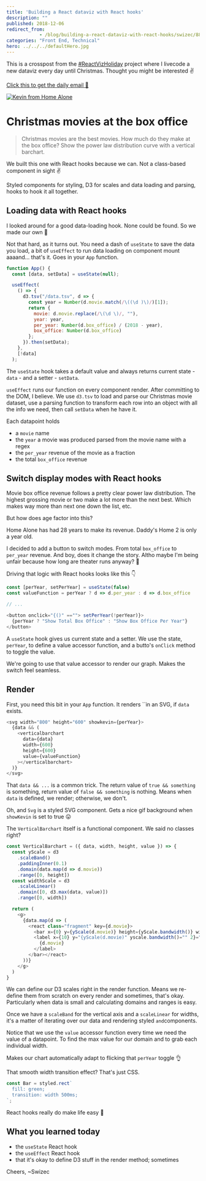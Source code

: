 ```yaml
---
title: 'Building a React dataviz with React hooks'
description: ""
published: 2018-12-06
redirect_from: 
            - /blog/building-a-react-dataviz-with-react-hooks/swizec/8801
categories: "Front End, Technical"
hero: ../../../defaultHero.jpg
---
```


This is a crosspost from the [#ReactVizHoliday](https://reactviz.holiday) project where I livecode a new dataviz every day until Christmas. Thought you might be interested ✌️

[Click this to get the daily email 💌](https://reactviz.holiday)

[![Kevin from Home Alone](./img/homealone.png)](https://reactviz.holiday/christmas-movies/)

# Christmas movies at the box office

> Christmas movies are the best movies. How much do they make at the box office? Show the power law distribution curve with a vertical barchart.

We built this one with React hooks because we can. Not a class-based component in sight ✌️

Styled components for styling, D3 for scales and data loading and parsing, hooks to hook it all together.

## Loading data with React hooks

I looked around for a good data-loading hook. None could be found. So we made our own 💪

Not that hard, as it turns out. You need a dash of `useState` to save the data you load, a bit of `useEffect` to run data loading on component mount aaaand… that's it. Goes in your `App` function.

```javascript
function App() {
  const [data, setData] = useState(null);

  useEffect(
    () => {
      d3.tsv("/data.tsv", d => {
        const year = Number(d.movie.match(/\((\d )\)/)[1]);
        return {
          movie: d.movie.replace(/\(\d \)/, ""),
          year: year,
          per_year: Number(d.box_office) / (2018 - year),
          box_office: Number(d.box_office)
        };
      }).then(setData);
    },
    [!data]
  );
```

The `useState` hook takes a default value and always returns current state - `data` - and a setter - `setData`.

`useEffect` runs our function on every component render. After committing to the DOM, I believe. We use `d3.tsv` to load and parse our Christmas movie dataset, use a parsing function to transform each row into an object with all the info we need, then call `setData` when he have it.

Each datapoint holds

-   a `movie` name
-   the `year` a movie was produced parsed from the movie name with a regex
-   the `per_year` revenue of the movie as a fraction
-   the total `box_office` revenue

## Switch display modes with React hooks

Movie box office revenue follows a pretty clear power law distribution. The highest grossing movie or two make a lot more than the next best. Which makes way more than next one down the list, etc.

But how does age factor into this?

Home Alone has had 28 years to make its revenue. Daddy's Home 2 is only a year old.

I decided to add a button to switch modes. From total `box_office` to `per_year` revenue. And boy, does it change the story. Altho maybe I'm being unfair because how long are theater runs anyway? 🤔

Driving that logic with React hooks looks like this 👇

```javascript
const [perYear, setPerYear] = useState(false)
const valueFunction = perYear ? d => d.per_year : d => d.box_office

// ...

<button onclick="{()" ==""> setPerYear(!perYear)}>
  {perYear ? "Show Total Box Office" : "Show Box Office Per Year"}
</button>
```

A `useState` hook gives us current state and a setter. We use the state, `perYear`, to define a value accessor function, and a butto's `onClick` method to toggle the value.

We're going to use that value accessor to render our graph. Makes the switch feel seamless.

## Render

First, you need this bit in your `App` function. It renders ``in an SVG, if `data` exists.

```javascript
<svg width="800" height="600" showkevin={perYear}>
  {data && (
    <verticalbarchart
      data={data}
      width={600}
      height={600}
      value={valueFunction}
    ></verticalbarchart>
  )}
</svg>
```

That `data && ...` is a common trick. The return value of `true && something` is something, return value of `false && something` is nothing. Means when `data` is defined, we render; otherwise, we don't.

Oh, and `Svg` is a styled SVG component. Gets a nice gif background when `showKevin` is set to true 😛

The `VerticalBarchart` itself is a functional component. We said no classes right?

```javascript
const VerticalBarchart = ({ data, width, height, value }) => {
  const yScale = d3
    .scaleBand()
    .paddingInner(0.1)
    .domain(data.map(d => d.movie))
    .range([0, height])
  const widthScale = d3
    .scaleLinear()
    .domain([0, d3.max(data, value)])
    .range([0, width])

  return (
    <g>
      {data.map(d => (
        <react class="fragment" key={d.movie}>
          <bar x={0} y={yScale(d.movie)} height={yScale.bandwidth()} width={widthScale(value(d))}>
          <label x={10} y="{yScale(d.movie)" yscale.bandwidth()="" 2}="">
            {d.movie}
          </label>
        </bar></react>
      ))}
    </g>
  )
}
```

We can define our D3 scales right in the render function. Means we re-define them from scratch on every render and sometimes, that's okay. Particularly when data is small and calculating domains and ranges is easy.

Once we have a `scaleBand` for the vertical axis and a `scaleLinear` for widths, it's a matter of iterating over our data and rendering styled `and`components.

Notice that we use the `value` accessor function every time we need the value of a datapoint. To find the max value for our domain and to grab each individual width.

Makes our chart automatically adapt to flicking that `perYear` toggle 👌

That smooth width transition effect? That's just CSS.

```javascript
const Bar = styled.rect`
  fill: green;
  transition: width 500ms;
`;
```

React hooks really do make life easy 🎣

## What you learned today

-   the `useState` React hook
-   the `useEffect` React hook
-   that it's okay to define D3 stuff in the render method; sometimes

Cheers, ~Swizec
